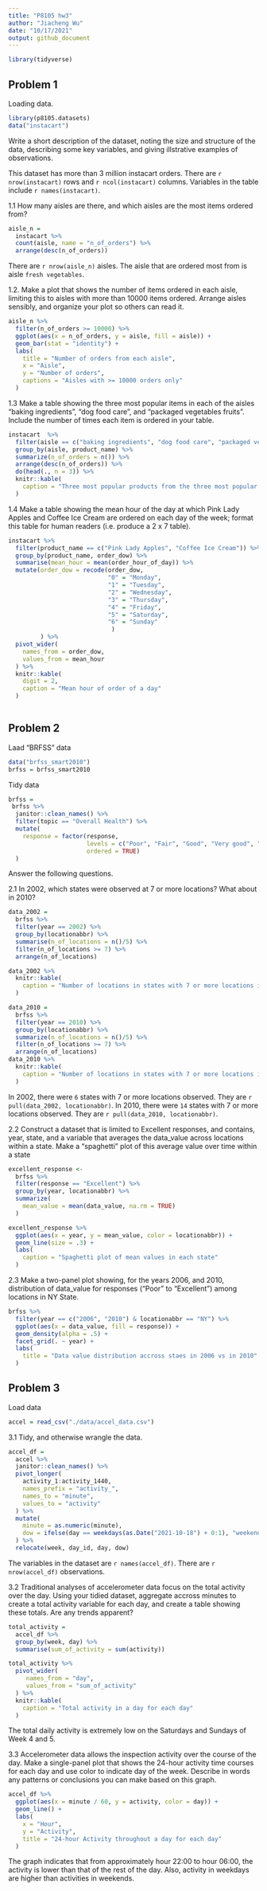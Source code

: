```yaml
---
title: "P8105 hw3"
author: "Jiacheng Wu"
date: "10/17/2021"
output: github_document
---
```


```r
library(tidyverse)
```


## Problem 1

Loading data.

```r
library(p8105.datasets)
data("instacart")
```

Write a short description of the dataset, noting the size and structure of the data, describing some key variables, and giving illstrative examples of observations. 

This dataset has more than 3 million instacart orders. There are `r nrow(instacart)` rows and `r ncol(instacart)` columns. Variables in the table include `r names(instacart)`.

1.1 How many aisles are there, and which aisles are the most items ordered from?

```r
aisle_n = 
  instacart %>% 
  count(aisle, name = "n_of_orders") %>% 
  arrange(desc(n_of_orders))

```

There are `r nrow(aisle_n)` aisles. The aisle that are ordered most from is aisle `fresh vegetables`.

1.2. Make a plot that shows the number of items ordered in each aisle, limiting this to aisles with more than 10000 items ordered. Arrange aisles sensibly, and organize your plot so others can read it.

```r
aisle_n %>%  
  filter(n_of_orders >= 10000) %>% 
  ggplot(aes(x = n_of_orders, y = aisle, fill = aisle)) +
  geom_bar(stat = "identity") +
  labs(
    title = "Number of orders from each aisle",
    x = "Aisle",
    y = "Number of orders",
    captions = "Aisles with >= 10000 orders only"
  )
```

1.3 Make a table showing the three most popular items in each of the aisles “baking ingredients”, “dog food care”, and “packaged vegetables fruits”. Include the number of times each item is ordered in your table.

```r
instacart  %>%  
  filter(aisle == c("baking ingredients", "dog food care", "packaged vegetables fruits")) %>% 
  group_by(aisle, product_name) %>% 
  summarize(n_of_orders = n()) %>% 
  arrange(desc(n_of_orders)) %>% 
  do(head(., n = 3)) %>% 
  knitr::kable(
    caption = "Three most popular products from the three most popular aisles"
  )
```


1.4 Make a table showing the mean hour of the day at which Pink Lady Apples and Coffee Ice Cream are ordered on each day of the week; format this table for human readers (i.e. produce a 2 x 7 table).

```r
instacart %>% 
  filter(product_name == c("Pink Lady Apples", "Coffee Ice Cream")) %>% 
  group_by(product_name, order_dow) %>% 
  summarise(mean_hour = mean(order_hour_of_day)) %>% 
  mutate(order_dow = recode(order_dow,
                            "0" = "Monday",
                            "1" = "Tuesday",
                            "2" = "Wednesday", 
                            "3" = "Thursday",
                            "4" = "Friday",
                            "5" = "Saturday",
                            "6" = "Sunday"
                             )
         ) %>% 
  pivot_wider(
    names_from = order_dow,
    values_from = mean_hour
  ) %>% 
  knitr::kable(
    digit = 2,
    caption = "Mean hour of order of a day"
  )
  
```



## Problem 2

Laad "BRFSS" data
```r
data("brfss_smart2010")
brfss = brfss_smart2010
```

Tidy data
```r
brfss = 
 brfss %>% 
  janitor::clean_names() %>% 
  filter(topic == "Overall Health") %>% 
  mutate(
    response = factor(response,
                      levels = c("Poor", "Fair", "Good", "Very good", "Excellent"),
                      ordered = TRUE)
  )
```

Answer the following questions.

2.1 In 2002, which states were observed at 7 or more locations? What about in 2010?
```r
data_2002 = 
  brfss %>% 
  filter(year == 2002) %>% 
  group_by(locationabbr) %>% 
  summarise(n_of_locations = n()/5) %>% 
  filter(n_of_locations >= 7) %>% 
  arrange(n_of_locations)

data_2002 %>% 
  knitr::kable(
    caption = "Number of locations in states with 7 or more locations in 2002"
  )
```

```r
data_2010 = 
  brfss %>% 
  filter(year == 2010) %>% 
  group_by(locationabbr) %>% 
  summarize(n_of_locations = n()/5) %>% 
  filter(n_of_locations >= 7) %>% 
  arrange(n_of_locations)
data_2010 %>% 
  knitr::kable(
    caption = "Number of locations in states with 7 or more locations in 2010",
  )
```

In 2002, there were `6` states with 7 or more locations observed. They are `r pull(data_2002, locationabbr)`. In 2010, there were `14` states with 7 or more locations observed. They are `r pull(data_2010, locationabbr)`.


2.2 Construct a dataset that is limited to Excellent responses, and contains, year, state, and a variable that averages the data_value across locations within a state. Make a “spaghetti” plot of this average value over time within a state

```r
excellent_response <-   
  brfss %>% 
  filter(response == "Excellent") %>% 
  group_by(year, locationabbr) %>% 
  summarize(
    mean_value = mean(data_value, na.rm = TRUE)
  )

excellent_response %>% 
  ggplot(aes(x = year, y = mean_value, color = locationabbr)) +
  geom_line(size = .3) +
  labs(
    caption = "Spaghetti plot of mean values in each state"
  )
```


2.3 Make a two-panel plot showing, for the years 2006, and 2010, distribution of data_value for responses (“Poor” to “Excellent”) among locations in NY State.


```r
brfss %>% 
  filter(year == c("2006", "2010") & locationabbr == "NY") %>% 
  ggplot(aes(x = data_value, fill = response)) + 
  geom_density(alpha = .5) +  
  facet_grid(. ~ year) +
  labs(
    title = "Data value distribution accross staes in 2006 vs in 2010"
  )

```


## Problem 3

Load data

```r
accel = read_csv("./data/accel_data.csv")
```

3.1 Tidy, and otherwise wrangle the data.
```r
accel_df = 
  accel %>% 
  janitor::clean_names() %>% 
  pivot_longer(
    activity_1:activity_1440,
    names_prefix = "activity_",
    names_to = "minute",
    values_to = "activity"
  ) %>% 
  mutate(
    minute = as.numeric(minute),
    dow = ifelse(day == weekdays(as.Date("2021-10-18") + 0:1), "weekend", "weekday")
  ) %>% 
  relocate(week, day_id, day, dow)
```

The variables in the dataset are `r names(accel_df)`. There are `r nrow(accel_df)` observations.

3.2 Traditional analyses of accelerometer data focus on the total activity over the day. Using your tidied dataset, aggregate accross minutes to create a total activity variable for each day, and create a table showing these totals. Are any trends apparent?
 
```r
total_activity = 
  accel_df %>% 
  group_by(week, day) %>% 
  summarise(sum_of_activity = sum(activity))

total_activity %>% 
  pivot_wider(
     names_from = "day", 
     values_from = "sum_of_activity"
  ) %>% 
  knitr::kable(
    caption = "Total activity in a day for each day"
  )
```

The total daily activity is extremely low on the Saturdays and Sundays of Week 4 and 5. 

3.3 Accelerometer data allows the inspection activity over the course of the day. Make a single-panel plot that shows the 24-hour activity time courses for each day and use color to indicate day of the week. Describe in words any patterns or conclusions you can make based on this graph.

```r
accel_df %>% 
  ggplot(aes(x = minute / 60, y = activity, color = day)) + 
  geom_line() + 
  labs(
    x = "Hour",
    y = "Activity",
    title = "24-hour Activity throughout a day for each day"
  )
```

The graph indicates that from approximately hour 22:00 to hour 06:00, the activity is lower than that of the rest of the day. Also, activity in weekdays are higher than activities in weekends. 

